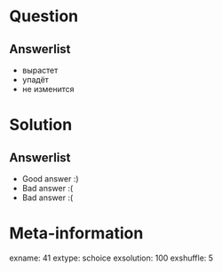 Question
========


Answerlist
----------
*  вырастет
*  упадёт
*  не изменится

Solution
========

Answerlist
----------
*  Good answer :)
*  Bad answer :(
*  Bad answer :(

Meta-information
================
exname: 41
extype: schoice
exsolution: 100
exshuffle: 5
